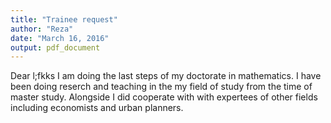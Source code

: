 ```yaml
---
title: "Trainee request"
author: "Reza"
date: "March 16, 2016"
output: pdf_document
---
```

Dear l;fkks
I am doing the last steps of my doctorate in mathematics. I have been doing reserch and teaching in the my field of study from the time of master study. Alongside I did cooperate with with expertees of other fields including economists and urban planners.

